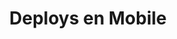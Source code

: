 ---
title: Deploys en Mobile
description:
  '¿Como hacemos que otra persona pueda ver nuestras apps en los stores (Google Play / Apple Store)? <br />
  ¿Que herramientas nos permiten publicarla, configurarla, entre otras necesidades? <br />
  Tu elección va a depender de las necesidades del proyecto y las preferencias del equipo de desarrollo. <br />
  Algunas de las herramientas más populares son:'

contributors:
  - github_username: 'jpaddeo'

submenu:
  - imgPlaceholder: 'Expo EAS'
    titleCard: ''
    links:
      - type: 'Web'
        url: 'https://expo.dev/eas'
    cover:
      src: '/mobile/expo.svg'
      height: 80
      width: 100
    videos: []
---